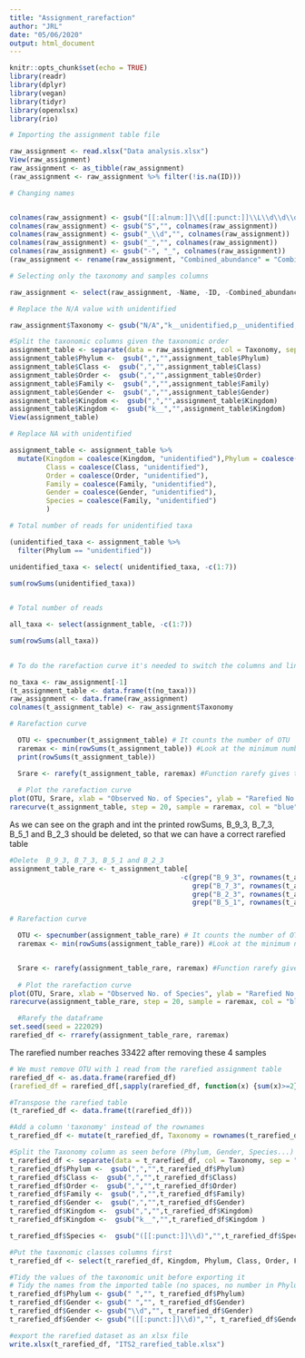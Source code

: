 ```yaml
---
title: "Assignment_rarefaction"
author: "JRL"
date: "05/06/2020"
output: html_document
---
```


```r
knitr::opts_chunk$set(echo = TRUE)
library(readr)
library(dplyr)
library(vegan)
library(tidyr)
library(openxlsx)
library(rio)
```


```r
# Importing the assignment table file

raw_assignment <- read.xlsx("Data analysis.xlsx")
View(raw_assignment)
raw_assignment <- as_tibble(raw_assignment)
(raw_assignment <- raw_assignment %>% filter(!is.na(ID)))

```



```r

# Changing names


colnames(raw_assignment) <- gsub("[[:alnum:]]\\d[[:punct:]]\\L\\d\\d\\d[[:punct:]]R\\d[[:punct:]]\\d\\d\\d[[:punct:]]\\d","", colnames(raw_assignment))
colnames(raw_assignment) <- gsub("S","", colnames(raw_assignment))
colnames(raw_assignment) <- gsub("_\\d","", colnames(raw_assignment))
colnames(raw_assignment) <- gsub("_","", colnames(raw_assignment))
colnames(raw_assignment) <- gsub("-", "_", colnames(raw_assignment))
(raw_assignment <- rename(raw_assignment, "Combined_abundance" = "Combined.Abundance"))

# Selecting only the taxonomy and samples columns

raw_assignment <- select(raw_assignment, -Name, -ID, -Combined_abundance, -Min, -Max, -Mean, -Median, -td, -equence)

# Replace the N/A value with unidentified

raw_assignment$Taxonomy <- gsub("N/A","k__unidentified,p__unidentified,c__unidentified,o__unidentified,f__unidentified,g__unidentified,s__unidentified", raw_assignment$Taxonomy)

#Split the taxonomic columns given the taxonomic order
assignment_table <- separate(data = raw_assignment, col = Taxonomy, sep = "([pcofgs]__)", into = c("Kingdom","Phylum","Class","Order","Family","Gender","Species"))
assignment_table$Phylum <-  gsub(",","",assignment_table$Phylum)
assignment_table$Class <-  gsub(",","",assignment_table$Class)
assignment_table$Order <-  gsub(",","",assignment_table$Order)
assignment_table$Family <-  gsub(",","",assignment_table$Family)
assignment_table$Gender <-  gsub(",","",assignment_table$Gender)
assignment_table$Kingdom <-  gsub(",","",assignment_table$Kingdom)
assignment_table$Kingdom <-  gsub("k__","",assignment_table$Kingdom)
View(assignment_table)

```

```r
# Replace NA with unidentified

assignment_table <- assignment_table %>%
  mutate(Kingdom = coalesce(Kingdom, "unidentified"),Phylum = coalesce(Phylum, "unidentified"),
         Class = coalesce(Class, "unidentified"),
         Order = coalesce(Order, "unidentified"), 
         Family = coalesce(Family, "unidentified"),
         Gender = coalesce(Gender, "unidentified"),
         Species = coalesce(Family, "unidentified")
         )

# Total number of reads for unidentified taxa

(unidentified_taxa <- assignment_table %>% 
  filter(Phylum == "unidentified"))

unidentified_taxa <- select( unidentified_taxa, -c(1:7))

sum(rowSums(unidentified_taxa))
  

# Total number of reads

all_taxa <- select(assignment_table, -c(1:7))

sum(rowSums(all_taxa))
  
```


```r
# To do the rarefaction curve it's needed to switch the columns and lines from the table

no_taxa <- raw_assignment[-1]
(t_assignment_table <- data.frame(t(no_taxa)))
raw_assignment <- data.frame(raw_assignment)
colnames(t_assignment_table) <- raw_assignment$Taxonomy

# Rarefaction curve

  OTU <- specnumber(t_assignment_table) # It counts the number of OTU
  raremax <- min(rowSums(t_assignment_table)) #Look at the minimum number of reads in the   samples
  print(rowSums(t_assignment_table))

  Srare <- rarefy(t_assignment_table, raremax) #Function rarefy gives the expected species richness in random subsamples of size 'raremax' from the community
  
  # Plot the rarefaction curve
plot(OTU, Srare, xlab = "Observed No. of Species", ylab = "Rarefied No. of Species")
rarecurve(t_assignment_table, step = 20, sample = raremax, col = "blue", cex = 0.6, ylab = "OTU number")

```

As we can see on the graph and int the printed rowSums, B_9_3, B_7_3, B_5_1 and B_2_3 should be deleted, so that we can have a correct rarefied table

```r

#Delete  B_9_3, B_7_3, B_5_1 and B_2_3
assignment_table_rare <- t_assignment_table[
                                          -c(grep("B_9_3", rownames(t_assignment_table), fixed = TRUE), 
                                             grep("B_7_3", rownames(t_assignment_table), fixed = TRUE), 
                                             grep("B_2_3", rownames(t_assignment_table), fixed = TRUE),
                                             grep("B_5_1", rownames(t_assignment_table), fixed = TRUE)),]

# Rarefaction curve

  OTU <- specnumber(assignment_table_rare) # It counts the number of OTU
  raremax <- min(rowSums(assignment_table_rare)) #Look at the minimum number of reads in the   samples


  Srare <- rarefy(assignment_table_rare, raremax) #Function rarefy gives the expected species richness in random subsamples of size 'raremax' from the community
  
  # Plot the rarefaction curve
plot(OTU, Srare, xlab = "Observed No. of Species", ylab = "Rarefied No. of Species")
rarecurve(assignment_table_rare, step = 20, sample = raremax, col = "blue", cex = 0.6, ylab = "OTU number")

  #Rarefy the dataframe
set.seed(seed = 222029)
rarefied_df <- rrarefy(assignment_table_rare, raremax)


```
The rarefied number reaches 33422 after removing these 4 samples  

```r

# We must remove OTU with 1 read from the rarefied assignment table
rarefied_df <- as.data.frame(rarefied_df)
(rarefied_df = rarefied_df[,sapply(rarefied_df, function(x) {sum(x)>=2})])

#Transpose the rarefied table
(t_rarefied_df <- data.frame(t(rarefied_df)))

#Add a column 'taxonomy' instead of the rownames
t_rarefied_df <- mutate(t_rarefied_df, Taxonomy = rownames(t_rarefied_df))

#Split the Taxonomy column as seen before (Phylum, Gender, Species...)
t_rarefied_df <- separate(data = t_rarefied_df, col = Taxonomy, sep = "([pcofgs]__)", into = c("Kingdom","Phylum","Class","Order","Family","Gender","Species"))
t_rarefied_df$Phylum <-  gsub(",","",t_rarefied_df$Phylum)
t_rarefied_df$Class <-  gsub(",","",t_rarefied_df$Class)
t_rarefied_df$Order <-  gsub(",","",t_rarefied_df$Order)
t_rarefied_df$Family <-  gsub(",","",t_rarefied_df$Family)
t_rarefied_df$Gender <-  gsub(",","",t_rarefied_df$Gender)
t_rarefied_df$Kingdom <-  gsub(",","",t_rarefied_df$Kingdom)
t_rarefied_df$Kingdom <-  gsub("k__","",t_rarefied_df$Kingdom )

t_rarefied_df$Species <-  gsub("([[:punct:]]\\d)","",t_rarefied_df$Species)

#Put the taxonomic classes columns first
t_rarefied_df <- select(t_rarefied_df, Kingdom, Phylum, Class, Order, Family, Gender, Species, everything())

#Tidy the values of the taxonomic unit before exporting it
# Tidy the names from the imported table (no spaces, no number in Phylum and Gender columns)
t_rarefied_df$Phylum <- gsub(" ","", t_rarefied_df$Phylum)
t_rarefied_df$Gender <- gsub(" ","", t_rarefied_df$Gender)
t_rarefied_df$Gender <- gsub("\\d","", t_rarefied_df$Gender)
t_rarefied_df$Gender <- gsub("([[:punct:]]\\d)","", t_rarefied_df$Gender)

#export the rarefied dataset as an xlsx file
write.xlsx(t_rarefied_df, "ITS2_rarefied_table.xlsx") 

```

